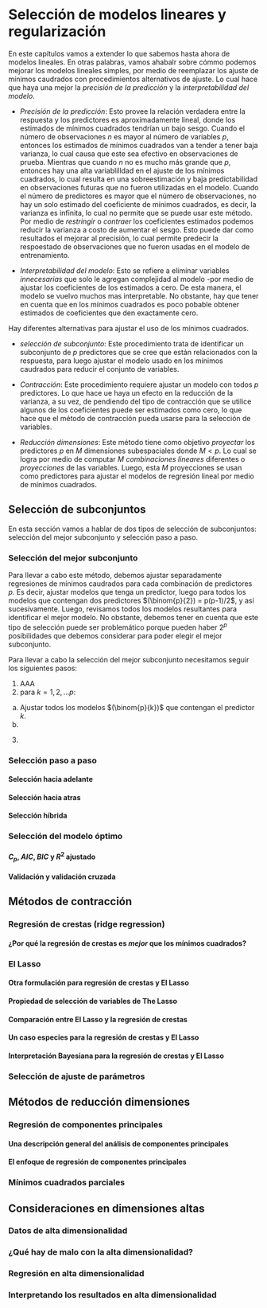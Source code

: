 # Selección de modelos lineares y regularización

En este capítulos vamos a extender lo que sabemos hasta ahora de modelos lineales. En otras palabras, vamos ahabalr sobre cómmo podemos mejorar los modelos lineales simples, por medio de reemplazar los ajuste de mínimos caudrados con procedimientos alternativos de ajuste. Lo cual hace que haya una mejor la *precisión de la predicción* y la *interpretabilidad del modelo*.

* *Precisión de la predicción*: Esto provee la relación verdadera entre la respuesta y los predictores es aproximadamente lineal, donde los estimados de mínimos cuadrados tendrían un bajo sesgo. Cuando el número de observaciones *n* es mayor al número de variables *p*, entonces los estimados de mínimos cuadrados van a tender a tener baja varianza, lo cual causa que este sea efectivo en observaciones de prueba. Mientras que cuando *n* no es mucho más grande que *p*, entonces hay una alta variablilldad en el ajuste de los mínimos cuadrados, lo cual resulta en una sobreestimación y baja predictabilidad en observaciones futuras que no fueron utilizadas en el modelo. Cuando el número de predictores es mayor que el número de observaciones, no hay un solo estimado del coeficiente de mínimos cuadrados, es decir, la varianza es infinita, lo cual no permite que se puede usar este método. Por medio de *restringir* o *contraer* los coeficientes estimados podemos reducir la varianza a costo de aumentar el sesgo. Esto puede dar como resultados el mejorar al precisión, lo cual permite predecir la respoestado de observaciones que no fueron usadas en el modelo de entrenamiento.

* *Interpretabilidad del modelo*: Esto se refiere a eliminar variables *innecesarias* que solo le agregan complejidad al modelo -por medio de ajustar los coeficientes de los estimados a cero. De esta manera, el modelo se vuelvo muchos mas interpretable. No obstante, hay que tener en cuenta que en los mínimos cuadrados es poco pobable obtener estimados de coeficientes que den exactamente cero.

Hay diferentes alternativas para ajustar el uso de los mínimos cuadrados.

* *selección de subconjunto*: Este procedimiento trata de identificar un subconjunto de *p* predictores que se cree que están relacionados con la respuesta, para luego ajustar el modelo usado en los mínimos caudrados para reducir el conjunto de variables.

* *Contracción*: Este procedimiento requiere ajustar un modelo con todos *p* predictores. Lo que hace ue haya un efecto en la reducción de la varianza, a su vez, de pendiendo del tipo de contracción que se utilice algunos de los coeficientes puede ser estimados como cero, lo que hace que el método de contracción pueda usarse para la selección de variables.

* *Reducción dimensiones*: Este método tiene como objetivo *proyectar* los predictores *p* en *M* dimensiones subespaciales donde $M < p$. Lo cual se logra por medio de computar *M* *combinaciones lineares* diferentes o *proyecciones* de las variables. Luego, esta *M* proyecciones se usan como predictores para ajustar el modelos de regresión lineal por medio de mínimos cuadrados.


## Selección de subconjuntos

En esta sección vamos a hablar de dos tipos de selección de subconjuntos: selección del mejor subconjunto y selección paso a paso.

### Selección del mejor subconjunto

Para llevar a cabo este método, debemos ajustar separadamente regresiones de mínimos caudrados para cada combinación de predictores *p*. Es decir, ajustar modelos que tenga un predictor, luego para todos los modelos que contengan dos predictores $(\binom{p}{2}) = p(p-1)/2$, y así sucesivamente. Luego, revisamos todos los modelos resultantes para identificar el mejor modelo. No obstante, debemos tener en cuenta que este tipo de selección puede ser problemático porque pueden haber $2^p$ posibilidades que debemos considerar para poder elegir el mejor subconjunto.

Para llevar a cabo la selección del mejor subconjunto necesitamos seguir los siguientes pasos:


1. AAA
2.  para $k = 1, 2, ...p:$
  a. Ajustar todos los modelos $(\binom{p}{k})$ que contengan el predictor *k*.
  b.
3.


### Selección paso a paso

#### Selección hacia adelante

#### Selección hacia atras

#### Selección híbrida



### Selección del modelo óptimo

#### $C_{p}$, $AIC$, $BIC$ y $R^{2}$ ajustado

#### Validación y validación cruzada



## Métodos de contracción

### Regresión de crestas (ridge regression)

#### ¿Por qué la regresión de crestas es *mejor* que los mínimos cuadrados?

### El Lasso

#### Otra formulación para regresión de crestas y El Lasso

#### Propiedad de selección de variables de The Lasso

#### Comparación entre El Lasso y la regresión de crestas

####  Un caso especies para la regresión de crestas y El Lasso

#### Interpretación Bayesiana para la regresión de crestas y El Lasso

### Selección de ajuste de parámetros



## Métodos de reducción dimensiones

### Regresión de componentes principales

#### Una descripción general del análisis de componentes principales

#### El enfoque de regresión de componentes principales

### Mínimos cuadrados parciales


## Consideraciones en dimensiones altas

### Datos de alta dimensionalidad

### ¿Qué hay de malo con la alta dimensionalidad?

### Regresión en alta dimensionalidad

### Interpretando los resultados en alta dimensionalidad